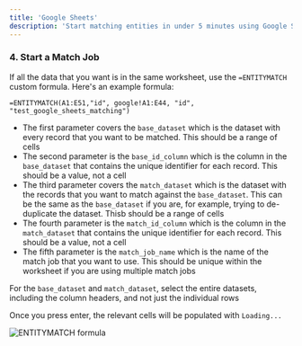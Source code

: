 ```yaml
---
title: 'Google Sheets'
description: 'Start matching entities in under 5 minutes using Google Sheets'
---
```

<Snippet file="gs-setup.mdx" />

### 4. Start a Match Job

If all the data that you want is in the same worksheet, use the `=ENTITYMATCH` custom formula. Here's an example formula:

```
=ENTITYMATCH(A1:E51,"id", google!A1:E44, "id", "test_google_sheets_matching")
```

- The first parameter covers the `base_dataset` which is the dataset with every record that you want to be matched. This should be a range of cells
- The second parameter is the `base_id_column` which is the column in the `base_dataset` that contains the unique identifier for each record. This should be a value, not a cell
- The third parameter covers the `match_dataset` which is the dataset with the records that you want to match against the `base_dataset`. This can be the same as the `base_dataset` if you are, for example, trying to de-duplicate the dataset. Thisb should be a range of cells
- The fourth parameter is the `match_id_column` which is the column in the `match_dataset` that contains the unique identifier for each record. This should be a value, not a cell
- The fifth parameter is the `match_job_name` which is the name of the match job that you want to use. This should be unique within the worksheet if you are using multiple match jobs

<Warning>For the `base_dataset` and `match_dataset`, select the entire datasets, including the column headers, and not just the individual rows</Warning>

Once you press enter, the relevant cells will be populated with `Loading...`

<Frame caption="ENTITYMATCH formula">
  <img src="/screenshots/gsheets/job_match_formula.png" alt="ENTITYMATCH formula" />
</Frame>

<Snippet file="gs-refresh-values.mdx" />